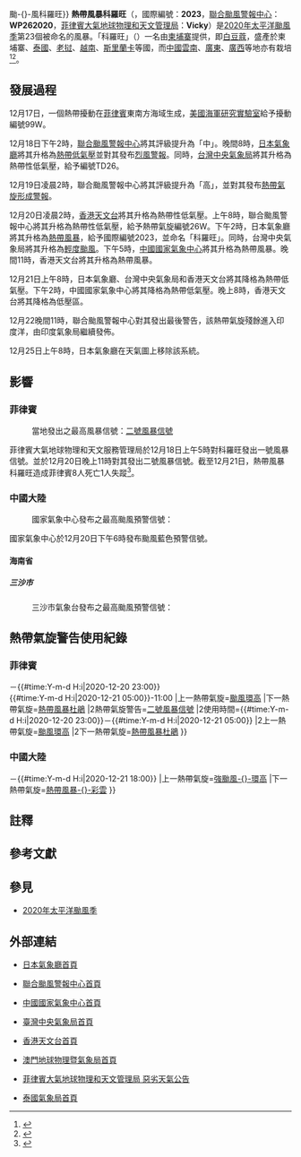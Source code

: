 {{About|2020年的熱帶風暴科羅旺|其他名為科羅旺的熱帶氣旋|颱風科羅旺{{!}}颱-{}-風科羅旺}}
{{NoteTA
|G1=Weather
|G2=TyphoonNew
|G3=TyphoonOld
|G4=單位
|G5=地名
|G6=2020年太平洋颱風季
|skin=typhoon
}}
{{UTC+8}}
{{熱帶氣旋基礎資訊
|颱風名稱 = 熱帶風暴科羅旺
|外文名稱 = Tropical Storm Krovanh 
|外文語言 = 英文
|十分鐘平均風速JMA = 35|JMA = knot
|十分鐘平均風速CWB = 18|CWB = m/s
|十分鐘平均風速KMA = 18|KMA = m/s
|十分鐘平均風速HKO = 65
|十分鐘平均風速SMG = 
|十分鐘平均風速PAGASA = 65
|十分鐘平均風速NCHMF = 65
|十分鐘平均風速TMD = 35|TMD = knot
|二分鐘平均風速 = 18|NMC = m/s
|一分鐘平均風速 = 30|SSHS = knot<!--JTWC-->
|代表圖像 = Krovanh 2020-12-20 0525Z.jpg
|代表圖像名稱 =
|形成日期 =2020年12月18日
|消散日期 = 2020年12月25日
|最低氣壓 = 1000<!--JMA-->
|瞬間最大陣風 = 95<!--JMA-->
|財產損失 = 361萬[[美元|美元]]
|死傷人數 = 菲律賓：8死1失蹤
|影響地區 = [[菲律賓|菲律賓]]、[[中國大陸|中國大陸]]（[[海南|海南]][[三沙|三沙]]）、[[南沙群島|南沙群島]]、[[馬來西亞|馬來西亞]]、[[泰國|泰國]]
|備註 = 
|颱風路徑圖 = Krovanh 2020 track.png
|風季年份 = 2020
|風季位置 = 太平洋
}}
'''熱帶風暴科羅旺'''（{{lang-en|'''Tropical Storm Krovanh'''}}，國際編號：'''2023'''，[[聯合颱風警報中心|聯合颱風警報中心]]：'''WP262020'''，[[菲律賓大氣地球物理和天文管理局|菲律賓大氣地球物理和天文管理局]]：'''Vicky'''）是[[2020年太平洋颱風季|2020年太平洋颱風季]]第23個被命名的風暴。「科羅旺」（{{lang-km|ក្រវាញ}}）一名由[[柬埔寨|柬埔寨]]提供，即[[白豆蔻|白豆蔻]]，盛產於柬埔寨、[[泰國|泰國]]、[[老挝|老挝]]、[[越南|越南]]、[[斯里蘭卡|斯里蘭卡]]等國，而[[中國|中國]][[云南省|雲南]]、[[广东省|廣東]]、[[广西壮族自治区|廣西]]等地亦有栽培<ref>{{cite web|url=https://www.hko.gov.hk/tc/informtc/sound/tc_pronunciation2020e.html#Cambodia|title=熱帶氣旋名稱的意義|author=香港天文台|accessdate=2020-08-17|archive-date=2020-08-25|archive-url=https://web.archive.org/web/20200825213345/https://www.hko.gov.hk/tc/informtc/sound/tc_pronunciation2020e.html#Cambodia|dead-url=no}}</ref><ref>{{cite web|url=https://www.cwb.gov.tw/V8/C/K/Encyclopedia/typhoon/index.html#typhoon-07|title=颱風百問——颱風是怎麼命名？|publisher=交通部中央氣象局|accessdate=2019-06-01|archive-date=2020-08-06|archive-url=https://web.archive.org/web/20200806130020/https://www.cwb.gov.tw/V8/C/K/Encyclopedia/typhoon/index.html#typhoon-07|dead-url=no}}</ref>。

==發展過程==
{{pts wikify}}
12月17日，一個熱帶擾動在[[菲律賓|菲律賓]]東南方海域生成，[[美國海軍研究實驗室|美國海軍研究實驗室]]給予擾動編號99W。

12月18日下午2時，[[聯合颱風警報中心|聯合颱風警報中心]]將其評級提升為「中」。晚間8時，[[日本氣象廳|日本氣象廳]]將其升格為[[熱帶低氣壓|熱帶低氣壓]]並對其發布[[烈風警報|烈風警報]]。同時，[[台灣|台灣]][[中央氣象局|中央氣象局]]將其升格為熱帶性低氣壓，給予編號TD26。

12月19日凌晨2時，聯合颱風警報中心將其評級提升為「高」，並對其發布[[熱帶氣旋形成警報|熱帶氣旋形成警報]]。

12月20日凌晨2時，[[香港天文台|香港天文台]]將其升格為熱帶性低氣壓。上午8時，聯合颱風警報中心將其升格為熱帶性低氣壓，給予熱帶氣旋編號26W{{NoteTag|[[聯合颱風警報中心|聯合颱風警報中心]]會為所有於其責任範圍內被該部門評定為[[熱帶氣旋|熱帶氣旋]]的系統作出編號，由兩位數及一個英文字母組成。[[英文字母|英文字母]]表示該熱帶氣旋形成的區域，西北太平洋（包括[[南海|南海]]、[[東海|東海]]）以W表示；而兩位數字則指熱帶氣旋於當年在[[英文字母|英文字母]]所表示的區域內形成次序，換言之「26W」即指科羅旺是年內第26個於西北太平洋區域內形成的熱帶氣旋。此編號系統每年重新開始。}}。下午2時，日本氣象廳將其升格為[[熱帶風暴|熱帶風暴]]，給予國際編號2023，並命名「科羅旺」{{NoteTag|[[氣象廳_(日本)|日本氣象廳]]是[[世界氣象組織|世界氣象組織]]指定的西北太平洋[[區域專責氣象中心|區域專責氣象中心]]，負責該區域內（包括南海、東海）的熱帶氣旋正式編號與命名工作：每當該機構把一個熱帶低氣壓升為熱帶風暴時，該機構亦會依照在[[世界氣象組織|世界氣象組織]][[颱風委員會|颱風委員會]]上通過的名稱表作出命名，同時給予4位數字的國際編號。前兩位為當年公元紀年最後兩位數（20'''20'''），後兩位代表科羅旺是當年被[[氣象廳_(日本)|日本氣象廳]]第'''23'''個升為[[熱帶風暴|熱帶風暴]]的[[熱帶氣旋|熱帶氣旋]]。}}。同時，台灣中央氣象局將其升格為[[輕度颱風|輕度颱風]]。下午5時，[[中國國家氣象中心|中國國家氣象中心]]將其升格為熱帶風暴。晚間11時，香港天文台將其升格為熱帶風暴。

12月21日上午8時，日本氣象廳、台灣中央氣象局和香港天文台將其降格為熱帶低氣壓。下午2時，中國國家氣象中心將其降格為熱帶低氣壓。晚上8時，香港天文台將其降格為低壓區。

12月22晚間11時，聯合颱風警報中心對其發出最後警告，該熱帶氣旋殘餘進入印度洋，由印度氣象局繼續發佈。

12月25日上午8時，日本氣象廳在天氣圖上移除該系統。
{{clear}}

==影響==
===菲律賓===
:當地發出之最高風暴信號：[[熱帶氣旋警告#_菲律賓|二號風暴信號]]
菲律賓大氣地球物理和天文服務管理局於12月18日上午5時對科羅旺發出一號風暴信號。並於12月20日晚上11時對其發出二號風暴信號。截至12月21日，熱帶風暴科羅旺造成菲律賓8人死亡1人失蹤<ref>{{cite news|title=Vicky leaves 8 dead, ₱110M infra damage — NDRRMC|url=https://cnnphilippines.com/news/2020/12/21/Vicky-death-toll-missing-NDRRMC.html|accessdate=2020-12-21|archive-date=2020-12-21|archive-url=https://web.archive.org/web/20201221035051/https://cnnphilippines.com/news/2020/12/21/Vicky-death-toll-missing-NDRRMC.html|dead-url=no}}</ref>。

===中國大陸=== 
:國家氣象中心發布之最高颱風預警信號：{{CNTY|1}}
{{Expand section|time=2021-01-02T07:39:21+00:00}}
國家氣象中心於12月20日下午6時發布颱風藍色預警信號。
====海南省====
=====三沙市=====
:三沙市氣象台發布之最高颱風預警信號：{{CNTY|2}}
{{Expand section|time=2021-01-02T07:39:21+00:00}}

==熱帶氣旋警告使用紀錄==
===菲律賓===
{{熱帶氣旋警告使用紀錄
|氣象台=[[菲律賓大氣地球物理和天文服務管理局|菲律賓大氣地球物理和天文服務管理局]]
|警告系統=風暴信號
|熱帶氣旋警告=[[熱帶氣旋警告#_菲律賓|一號風暴信號]]
|使用時間={{#time:Y-m-d H:i|2020-12-18 05:00}}－{{#time:Y-m-d H:i|2020-12-20 23:00}}<br>{{#time:Y-m-d H:i|2020-12-21 05:00}}-11:00
|上一熱帶氣旋=[[颱風環高_(2020年)|颱風環高]]
|下一熱帶氣旋=[[熱帶風暴杜鵑_(2021年)|熱帶風暴杜鵑]]
|2熱帶氣旋警告=[[熱帶氣旋警告#_菲律賓|二號風暴信號]]
|2使用時間={{#time:Y-m-d H:i|2020-12-20 23:00}}－{{#time:Y-m-d H:i|2020-12-21 05:00}}
|2上一熱帶氣旋=[[颱風環高_(2020年)|颱風環高]]
|2下一熱帶氣旋=[[熱帶風暴杜鵑_(2021年)|熱帶風暴杜鵑]]
}}

===中國大陸===
{{熱帶氣旋警告使用紀錄
|氣象台=[[国家气象中心|国家气象中心]]
|警告系統=[[气象灾害预警信号#台风|颱風預警信號]]
|熱帶氣旋警告={{CNTY|1}}
|使用時間={{#time:Y-m-d H:i|2020-12-20 18:00}}－{{#time:Y-m-d H:i|2020-12-21 18:00}}
|上一熱帶氣旋=[[颱風環高_(2020年)|強颱風-{}-環高]]
|下一熱帶氣旋=[[熱帶風暴彩雲_(2021年)|熱帶風暴-{}-彩雲]]
}}

==註釋==
{{NoteFoot}}

==參考文獻==
{{reflist}}

==參見==
*[[2020年太平洋颱風季|2020年太平洋颱風季]]

==外部連結==
{{Portal phs}}
{{Commons category|Tropical Storm Krovanh (2020)}}
*{{ja}}[http://www.jma.go.jp/ 日本氣象廳首頁] {{Wayback|url=http://www.jma.go.jp/ |date=20061107170045 }}
*{{en}}[https://www.metoc.navy.mil/jtwc/jtwc.html 聯合颱風警報中心首頁] {{Wayback|url=https://www.metoc.navy.mil/jtwc/jtwc.html |date=20200422170442 }}
*{{zh-cn}}[https://www.nmc.gov.cn/ 中國國家氣象中心首頁] {{Wayback|url=https://www.nmc.gov.cn/ |date=20180806105732 }}
*{{zh-tw}}[http://www.cwb.gov.tw/ 臺灣中央氣象局首頁] {{Wayback|url=http://www.cwb.gov.tw/ |date=20181025071210 }}
*{{zh-hk}}[http://www.hko.gov.hk/ 香港天文台首頁] {{Wayback|url=http://www.hko.gov.hk/ |date=20110224003313 }}
*{{zh-mo}}[http://www.smg.gov.mo/ 澳門地球物理暨氣象局首頁] {{Wayback|url=http://www.smg.gov.mo/ |date=20140517030343 }}
*{{en}}[http://bagong.pagasa.dost.gov.ph/tropical-cyclone/severe-weather-bulletin/2 菲律賓大氣地球物理和天文管理局 惡劣天氣公告] {{Wayback|url=http://bagong.pagasa.dost.gov.ph/tropical-cyclone/severe-weather-bulletin/2 |date=20200514074850 }}
*{{th}}[https://www.tmd.go.th/en/index.php 泰國氣象局首頁] {{Wayback|url=https://www.tmd.go.th/en/index.php |date=20200901070242 }}

{{2020年太平洋颱風季}}